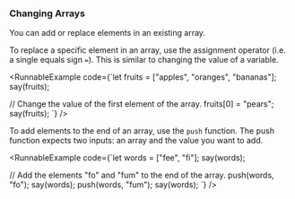 ### Changing Arrays

You can add or replace elements in an existing array.

To replace a specific element in an array, use the assignment operator
(i.e. a single equals sign `=`). This is similar to changing the value
of a variable.

<RunnableExample
  code={`let fruits = ["apples", "oranges", "bananas"];
say(fruits);

// Change the value of the first element of the array.
fruits[0] = "pears";
say(fruits);
`}
/>

To add elements to the end of an array, use the `push` function. The push
function expects two inputs: an array and the value you want to add.

<RunnableExample
  code={`let words = ["fee", "fi"];
say(words);

// Add the elements "fo" and "fum" to the end of the array.
push(words, "fo");
say(words);
push(words, "fum");
say(words);
`}
/>
